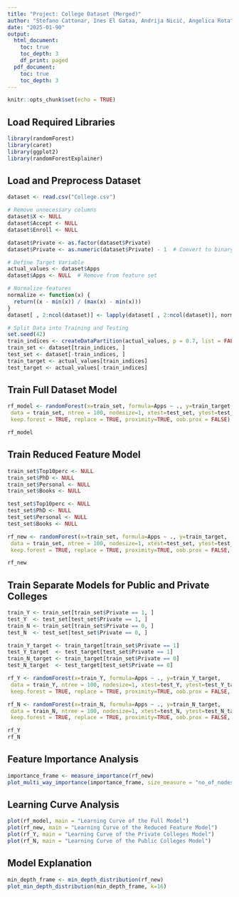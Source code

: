 ---
title: "Project: College Dataset (Merged)"
author: "Stefano Cattonar, Ines El Gataa, Andrija Nicić, Angelica Rota"
date: "2025-01-90"
output:
  html_document:
    toc: true
    toc_depth: 3
    df_print: paged
  pdf_document:
    toc: true
    toc_depth: 3
---

```{r setup, include=FALSE}
knitr::opts_chunk$set(echo = TRUE)
```

## Load Required Libraries
```{r}
library(randomForest)
library(caret)
library(ggplot2)
library(randomForestExplainer)
```

## Load and Preprocess Dataset
```{r}
dataset <- read.csv("College.csv")

# Remove unnecessary columns
dataset$X <- NULL
dataset$Accept <- NULL
dataset$Enroll <- NULL

dataset$Private <- as.factor(dataset$Private)
dataset$Private <- as.numeric(dataset$Private) - 1  # Convert to binary (0 = Public, 1 = Private)

# Define Target Variable
actual_values <- dataset$Apps
dataset$Apps <- NULL  # Remove from feature set

# Normalize features
normalize <- function(x) {
  return((x - min(x)) / (max(x) - min(x)))
}
dataset[ , 2:ncol(dataset)] <- lapply(dataset[ , 2:ncol(dataset)], normalize)

# Split Data into Training and Testing
set.seed(42)
train_indices <- createDataPartition(actual_values, p = 0.7, list = FALSE)
train_set <- dataset[train_indices, ]
test_set <- dataset[-train_indices, ]
train_target <- actual_values[train_indices]
test_target <- actual_values[-train_indices]
```

## Train Full Dataset Model
```{r}
rf_model <- randomForest(x=train_set, formula=Apps ~ ., y=train_target,
 data = train_set, ntree = 100, nodesize=1, xtest=test_set, ytest=test_target,
 keep.forest = TRUE, replace = TRUE, proximity=TRUE, oob.prox = FALSE)

rf_model
```

## Train Reduced Feature Model
```{r}
train_set$Top10perc <- NULL
train_set$PhD <- NULL
train_set$Personal <- NULL
train_set$Books <- NULL

test_set$Top10perc <- NULL
test_set$PhD <- NULL
test_set$Personal <- NULL
test_set$Books <- NULL

rf_new <- randomForest(x=train_set, formula=Apps ~ ., y=train_target,
 data = train_set, ntree = 100, nodesize=1, xtest=test_set, ytest=test_target,
 keep.forest = TRUE, replace = TRUE, proximity=TRUE, oob.prox = FALSE, importance = TRUE, localImp = TRUE)

rf_new
```

## Train Separate Models for Public and Private Colleges
```{r}
train_Y <- train_set[train_set$Private == 1, ]
test_Y  <- test_set[test_set$Private == 1, ]
train_N <- train_set[train_set$Private == 0, ]
test_N  <- test_set[test_set$Private == 0, ]

train_Y_target <- train_target[train_set$Private == 1]
test_Y_target  <- test_target[test_set$Private == 1]
train_N_target <- train_target[train_set$Private == 0]
test_N_target  <- test_target[test_set$Private == 0]

rf_Y <- randomForest(x=train_Y, formula=Apps ~ ., y=train_Y_target,
 data = train_Y, ntree = 100, nodesize=1, xtest=test_Y, ytest=test_Y_target,
 keep.forest = TRUE, replace = TRUE, proximity=TRUE, oob.prox = FALSE, importance = TRUE, localImp = TRUE)

rf_N <- randomForest(x=train_N, formula=Apps ~ ., y=train_N_target,
 data = train_N, ntree = 100, nodesize=1, xtest=test_N, ytest=test_N_target,
 keep.forest = TRUE, replace = TRUE, proximity=TRUE, oob.prox = FALSE, importance = TRUE, localImp = TRUE)

rf_Y
rf_N
```

## Feature Importance Analysis
```{r}
importance_frame <- measure_importance(rf_new)
plot_multi_way_importance(importance_frame, size_measure = "no_of_nodes")
```

## Learning Curve Analysis
```{r}
plot(rf_model, main = "Learning Curve of the Full Model")
plot(rf_new, main = "Learning Curve of the Reduced Feature Model")
plot(rf_Y, main = "Learning Curve of the Private Colleges Model")
plot(rf_N, main = "Learning Curve of the Public Colleges Model")
```

## Model Explanation
```{r}
min_depth_frame <- min_depth_distribution(rf_new)
plot_min_depth_distribution(min_depth_frame, k=16)
```
